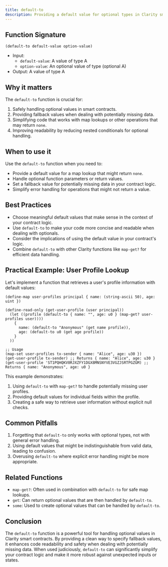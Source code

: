 ```yaml
---
title: default-to
description: Providing a default value for optional types in Clarity smart contracts.
---
```


## Function Signature

```clarity
(default-to default-value option-value)
```

- Input: 
  - `default-value`: A value of type A
  - `option-value`: An optional value of type (optional A)
- Output: A value of type A

## Why it matters

The `default-to` function is crucial for:

1. Safely handling optional values in smart contracts.
2. Providing fallback values when dealing with potentially missing data.
3. Simplifying code that works with map lookups or other operations that may return `none`.
4. Improving readability by reducing nested conditionals for optional handling.

## When to use it

Use the `default-to` function when you need to:

- Provide a default value for a map lookup that might return `none`.
- Handle optional function parameters or return values.
- Set a fallback value for potentially missing data in your contract logic.
- Simplify error handling for operations that might not return a value.

## Best Practices

- Choose meaningful default values that make sense in the context of your contract logic.
- Use `default-to` to make your code more concise and readable when dealing with optionals.
- Consider the implications of using the default value in your contract's logic.
- Combine `default-to` with other Clarity functions like `map-get?` for efficient data handling.

## Practical Example: User Profile Lookup

Let's implement a function that retrieves a user's profile information with default values:

```clarity
(define-map user-profiles principal { name: (string-ascii 50), age: uint })

(define-read-only (get-user-profile (user principal))
  (let ((profile (default-to { name: "", age: u0 } (map-get? user-profiles user))))
    {
      name: (default-to "Anonymous" (get name profile)),
      age: (default-to u0 (get age profile))
    }
  ))

;; Usage
(map-set user-profiles tx-sender { name: "Alice", age: u30 })
(get-user-profile tx-sender) ;; Returns { name: "Alice", age: u30 }
(get-user-profile 'ST1PQHQKV0RJXZFY1DGX8MNSNYVE3VGZJSRTPGZGM) ;; Returns { name: "Anonymous", age: u0 }
```

This example demonstrates:
1. Using `default-to` with `map-get?` to handle potentially missing user profiles.
2. Providing default values for individual fields within the profile.
3. Creating a safe way to retrieve user information without explicit null checks.

## Common Pitfalls

1. Forgetting that `default-to` only works with optional types, not with general error handling.
2. Using default values that might be indistinguishable from valid data, leading to confusion.
3. Overusing `default-to` where explicit error handling might be more appropriate.

## Related Functions

- `map-get?`: Often used in combination with `default-to` for safe map lookups.
- `get`: Can return optional values that are then handled by `default-to`.
- `some`: Used to create optional values that can be handled by `default-to`.

## Conclusion

The `default-to` function is a powerful tool for handling optional values in Clarity smart contracts. By providing a clean way to specify fallback values, it enhances code readability and safety when dealing with potentially missing data. When used judiciously, `default-to` can significantly simplify your contract logic and make it more robust against unexpected inputs or states.
